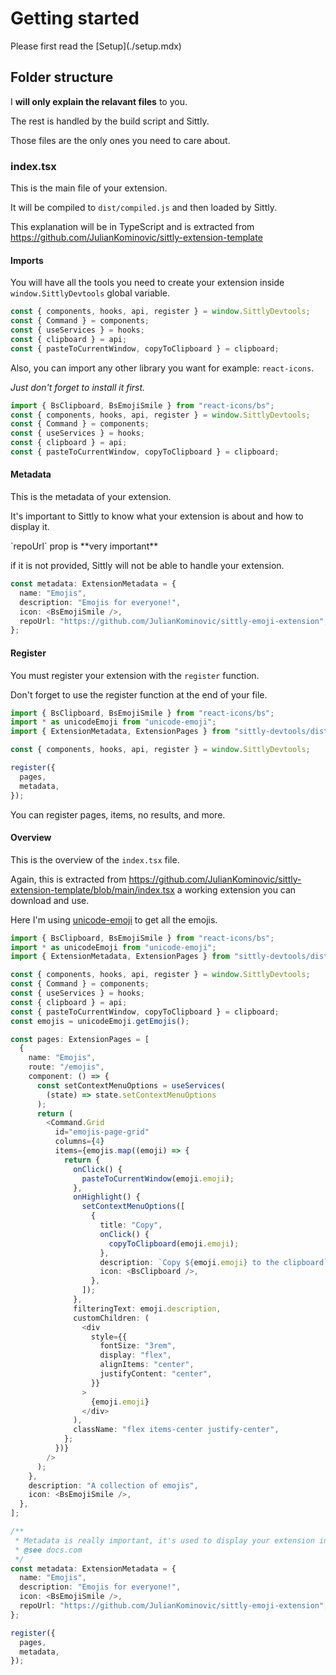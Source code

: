 
# Getting started

<Callout type="info" emoji="">
  Please first read the [Setup](./setup.mdx)
</Callout>

## Folder structure

I **will only explain the relavant files** to you.

The rest is handled
by the build script and Sittly.

<FileTree>
  <FileTree.Folder name="your-extension-name" defaultOpen>
    <FileTree.Folder defaultOpen name="dist">
      <FileTree.File name="compiled.js" />
    </FileTree.Folder>
    <FileTree.File name="README.md" />
    <FileTree.File name="index.tsx" />
  </FileTree.Folder>
</FileTree>

Those files are the only ones you need to care about.

### index.tsx

This is the main file of your extension.

It will be compiled to `dist/compiled.js` and then loaded by Sittly.

This explanation will be in TypeScript and is extracted from https://github.com/JulianKominovic/sittly-extension-template

#### Imports

You will have all the tools you need to create your extension inside `window.SittlyDevtools` global variable.

```typescript filename="index.tsx" showLineNumbers {1}
const { components, hooks, api, register } = window.SittlyDevtools;
const { Command } = components;
const { useServices } = hooks;
const { clipboard } = api;
const { pasteToCurrentWindow, copyToClipboard } = clipboard;
```

Also, you can import any other library you want for example: `react-icons`.

_Just don't forget to install it first._

```typescript filename="index.tsx" showLineNumbers {1}
import { BsClipboard, BsEmojiSmile } from "react-icons/bs";
const { components, hooks, api, register } = window.SittlyDevtools;
const { Command } = components;
const { useServices } = hooks;
const { clipboard } = api;
const { pasteToCurrentWindow, copyToClipboard } = clipboard;
```

#### Metadata

This is the metadata of your extension.

It's important to Sittly to know what your extension is about and how to display it.

<Callout type="warning" emoji="⚠️">
  `repoUrl` prop is **very important**
  
  if it is not provided, Sittly will not be able to handle your extension.

</Callout>

```typescript filename="index.tsx" showLineNumbers {1-6}
const metadata: ExtensionMetadata = {
  name: "Emojis",
  description: "Emojis for everyone!",
  icon: <BsEmojiSmile />,
  repoUrl: "https://github.com/JulianKominovic/sittly-emoji-extension",
};
```

#### Register

You must register your extension with the `register` function.

<Callout type="warning" emoji="⚠️">
  Don't forget to use the register function at the end of your file.
</Callout>

```typescript filename="index.tsx" showLineNumbers {7-10} /register/
import { BsClipboard, BsEmojiSmile } from "react-icons/bs";
import * as unicodeEmoji from "unicode-emoji";
import { ExtensionMetadata, ExtensionPages } from "sittly-devtools/dist/types";

const { components, hooks, api, register } = window.SittlyDevtools;

register({
  pages,
  metadata,
});
```

You can register pages, items, no results, and more.

#### Overview

This is the overview of the `index.tsx` file.

Again, this is extracted from https://github.com/JulianKominovic/sittly-extension-template/blob/main/index.tsx a working extension you can download and use.

Here I'm using [unicode-emoji](https://www.npmjs.com/package/unicode-emoji) to get all the emojis.

```typescript filename="index.tsx" showLineNumbers
import { BsClipboard, BsEmojiSmile } from "react-icons/bs";
import * as unicodeEmoji from "unicode-emoji";
import { ExtensionMetadata, ExtensionPages } from "sittly-devtools/dist/types";

const { components, hooks, api, register } = window.SittlyDevtools;
const { Command } = components;
const { useServices } = hooks;
const { clipboard } = api;
const { pasteToCurrentWindow, copyToClipboard } = clipboard;
const emojis = unicodeEmoji.getEmojis();

const pages: ExtensionPages = [
  {
    name: "Emojis",
    route: "/emojis",
    component: () => {
      const setContextMenuOptions = useServices(
        (state) => state.setContextMenuOptions
      );
      return (
        <Command.Grid
          id="emojis-page-grid"
          columns={4}
          items={emojis.map((emoji) => {
            return {
              onClick() {
                pasteToCurrentWindow(emoji.emoji);
              },
              onHighlight() {
                setContextMenuOptions([
                  {
                    title: "Copy",
                    onClick() {
                      copyToClipboard(emoji.emoji);
                    },
                    description: `Copy ${emoji.emoji} to the clipboard`,
                    icon: <BsClipboard />,
                  },
                ]);
              },
              filteringText: emoji.description,
              customChildren: (
                <div
                  style={{
                    fontSize: "3rem",
                    display: "flex",
                    alignItems: "center",
                    justifyContent: "center",
                  }}
                >
                  {emoji.emoji}
                </div>
              ),
              className: "flex items-center justify-center",
            };
          })}
        />
      );
    },
    description: "A collection of emojis",
    icon: <BsEmojiSmile />,
  },
];

/**
 * Metadata is really important, it's used to display your extension in the app.
 * @see docs.com
 */
const metadata: ExtensionMetadata = {
  name: "Emojis",
  description: "Emojis for everyone!",
  icon: <BsEmojiSmile />,
  repoUrl: "https://github.com/JulianKominovic/sittly-emoji-extension",
};

register({
  pages,
  metadata,
});
```
